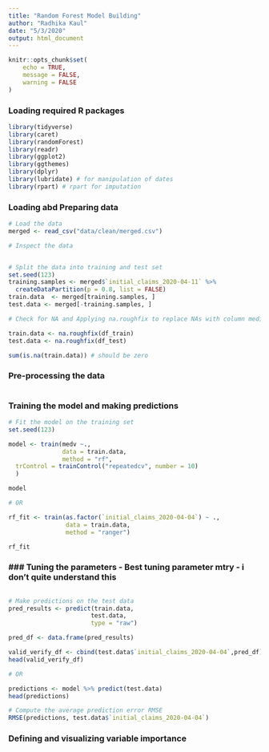 ```yaml
---
title: "Random Forest Model Building"
author: "Radhika Kaul"
date: "5/3/2020"
output: html_document
---
```


```r
knitr::opts_chunk$set(
	echo = TRUE,
	message = FALSE,
	warning = FALSE
)
```

### Loading required R packages
```r
library(tidyverse)
library(caret)
library(randomForest)
library(readr)
library(ggplot2) 
library(ggthemes)
library(dplyr) 
library(lubridate) # for manipulation of dates
library(rpart) # rpart for imputation

```

### Loading abd Preparing data

```r

# Load the data
merged <- read_csv("data/clean/merged.csv")

# Inspect the data


# Split the data into training and test set
set.seed(123)
training.samples <- merged$`initial_claims_2020-04-11` %>%
  createDataPartition(p = 0.8, list = FALSE)
train.data  <- merged[training.samples, ]
test.data <- merged[-training.samples, ]

# Check for NA and Applying na.roughfix to replace NAs with column medians

train.data <- na.roughfix(df_train)
test.data <- na.roughfix(df_test)

sum(is.na(train.data)) # should be zero

```


### Pre-processing the data

```r

```

### Training the model and making predictions

```r

# Fit the model on the training set
set.seed(123)

model <- train(medv ~., 
               data = train.data, 
               method = "rf",
  trControl = trainControl("repeatedcv", number = 10)
  )

model

# OR 

rf_fit <- train(as.factor(`initial_claims_2020-04-04`) ~ ., 
                data = train.data, 
                method = "ranger")

rf_fit
```

### ### Tuning the parameters - Best tuning parameter mtry - i don't quite understand this

```r

```


```r

# Make predictions on the test data
pred_results <- predict(train.data,
                       test.data,
                       type = "raw")

pred_df <- data.frame(pred_results)

valid_verify_df <- cbind(test.data$`initial_claims_2020-04-04`,pred_df)
head(valid_verify_df)

# OR 

predictions <- model %>% predict(test.data)
head(predictions)

# Compute the average prediction error RMSE
RMSE(predictions, test.data$`initial_claims_2020-04-04`)

```

### Defining and visualizing variable importance

